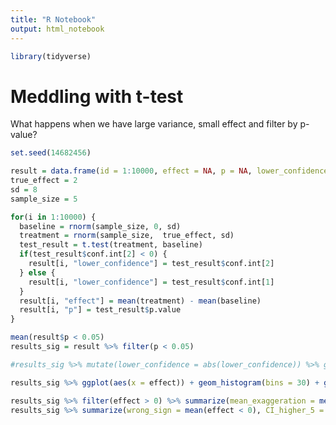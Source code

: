 ```yaml
---
title: "R Notebook"
output: html_notebook
---
```


```r
library(tidyverse)
```


# Meddling with t-test

What happens when we have large variance, small effect and filter by p-value?

```r
set.seed(14682456)

result = data.frame(id = 1:10000, effect = NA, p = NA, lower_confidence = NA)
true_effect = 2
sd = 8
sample_size = 5

for(i in 1:10000) {
  baseline = rnorm(sample_size, 0, sd)
  treatment = rnorm(sample_size,  true_effect, sd)
  test_result = t.test(treatment, baseline)
  if(test_result$conf.int[2] < 0) {
    result[i, "lower_confidence"] = test_result$conf.int[2] 
  } else {
    result[i, "lower_confidence"] = test_result$conf.int[1] 
  }
  result[i, "effect"] = mean(treatment) - mean(baseline)
  result[i, "p"] = test_result$p.value
}

mean(result$p < 0.05)
results_sig = result %>% filter(p < 0.05)  

#results_sig %>% mutate(lower_confidence = abs(lower_confidence)) %>% gather(statistic, value, -p, -id) %>% #ggplot(aes(x = value)) + geom_histogram(bins = 30) + facet_wrap(~ statistic, scales = "free")

results_sig %>% ggplot(aes(x = effect)) + geom_histogram(bins = 30) + geom_vline(xintercept = true_effect, color = "blue", size = 2)

results_sig %>% filter(effect > 0) %>% summarize(mean_exaggeration = mean(effect), minimal_exaggeration = min(effect), lowest_effect = min(effect), effect_over_10 =  mean(effect > 10))
results_sig %>% summarize(wrong_sign = mean(effect < 0), CI_higher_5 = mean(lower_confidence > 5), CI_higher_10 = mean(lower_confidence > 10))
```
